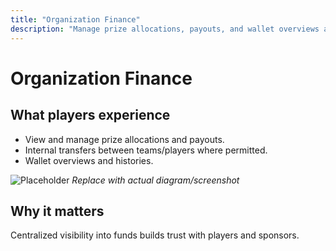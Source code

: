 ```yaml
---
title: "Organization Finance"
description: "Manage prize allocations, payouts, and wallet overviews at the org level."
---
```


# Organization Finance

## What players experience
- View and manage prize allocations and payouts.
- Internal transfers between teams/players where permitted.
- Wallet overviews and histories.

![Placeholder](/images/screenshots/org-finance.png)
*Replace with actual diagram/screenshot*

## Why it matters
Centralized visibility into funds builds trust with players and sponsors.
